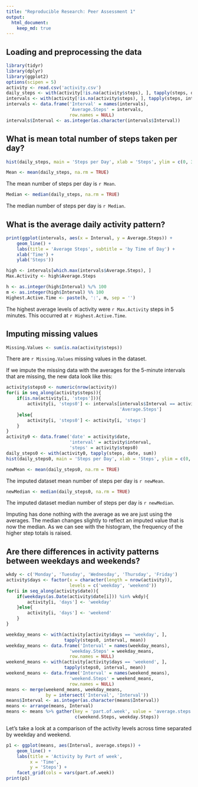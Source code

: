 ```yaml
---
title: "Reproducible Research: Peer Assessment 1"
output: 
  html_document:
    keep_md: true
---
```


## Loading and preprocessing the data
```r
library(tidyr)
library(dplyr)
library(ggplot2)
options(scipen = 5)
activity <- read.csv('activity.csv')
daily_steps <- with(activity[!is.na(activity$steps), ], tapply(steps, date, sum))
intervals <- with(activity[!is.na(activity$steps), ], tapply(steps, interval, mean))
intervals <- data.frame('Interval' = names(intervals),
                        'Average.Steps' = intervals,
                        row.names = NULL)
intervals$Interval <- as.integer(as.character(intervals$Interval))
```

## What is mean total number of steps taken per day?
```r
hist(daily_steps, main = 'Steps per Day', xlab = 'Steps', ylim = c(0, 30))
```

```r
Mean <- mean(daily_steps, na.rm = TRUE)
```
The mean number of steps per day is `r Mean`.

```r
Median <- median(daily_steps, na.rm = TRUE)
```
The median number of steps per day is `r Median`.

## What is the average daily activity pattern?
```r
print(ggplot(intervals, aes(x = Interval, y = Average.Steps)) + 
    geom_line() +
    labs(title = 'Average Steps', subtitle = 'by Time of Day') +
    xlab('Time') +
    ylab('Steps'))
```

```r
high <- intervals[which.max(intervals$Average.Steps), ]
Max.Activity <- high$Average.Steps
```

```r
h <- as.integer(high$Interval) %/% 100
m <- as.integer(high$Interval) %% 100
Highest.Active.Time <- paste(h, ':', m, sep = '')
```
The highest average levels of activity were `r Max.Activity` steps in 5 minutes.
This occurred at `r Highest.Active.Time`.

## Imputing missing values
```r
Missing.Values <- sum(is.na(activity$steps))
```
There are `r Missing.Values` missing values in the dataset. 

If we impute the missing data with the averages for the 5-minute intervals that are missing, the new data look like this:
```r
activity$steps0 <- numeric(nrow(activity))
for(i in seq_along(activity$steps)){
    if(is.na(activity[i, 'steps'])){
        activity[i, 'steps0'] <- intervals[intervals$Interval == activity[i, 'interval'],
                                           'Average.Steps']
    }else{
        activity[i, 'steps0'] <- activity[i, 'steps']
    }
}
activity0 <- data.frame('date' = activity$date, 
                        'interval' = activity$interval,
                        'steps' = activity$steps0)
daily_steps0 <- with(activity0, tapply(steps, date, sum))
hist(daily_steps0, main = 'Steps per Day', xlab = 'Steps', ylim = c(0, 35))
```

```r
newMean <- mean(daily_steps0, na.rm = TRUE)
```
The imputed dataset mean number of steps per day is `r newMean`.

```r
newMedian <- median(daily_steps0, na.rm = TRUE)
```
The imputed dataset median number of steps per day is `r newMedian`.

Imputing has done nothing with the average as we are just using the averages. The median changes slightly to reflect an imputed value that is now the median. As we can see with the histogram, the frequency of the higher step totals is raised.

## Are there differences in activity patterns between weekdays and weekends?

```r
wkdy <- c('Monday', 'Tuesday', 'Wednesday', 'Thursday', 'Friday')
activity$days <- factor(x = character(length = nrow(activity)),
                        levels = c('weekday', 'weekend'))
for(i in seq_along(activity$date)){
    if(weekdays(as.Date(activity$date[i])) %in% wkdy){
        activity[i, 'days'] <- 'weekday'
    }else{
        activity[i, 'days'] <- 'weekend'
    }
}
```

```r
weekday_means <- with(activity[activity$days == 'weekday', ],
                      tapply(steps0, interval, mean))
weekday_means <- data.frame('Interval' = names(weekday_means),
                        'weekday.Steps' = weekday_means,
                        row.names = NULL)
weekend_means <- with(activity[activity$days == 'weekend', ],
                      tapply(steps0, interval, mean))
weekend_means <- data.frame('Interval' = names(weekend_means),
                        'weekend.Steps' = weekend_means,
                        row.names = NULL)
means <- merge(weekend_means, weekday_means,
               by = intersect('Interval', 'Interval'))
means$Interval <- as.integer(as.character(means$Interval))
means <- arrange(means, Interval)
means <- means %>% gather(key = 'part.of.week', value = 'average.steps',
                          c(weekend.Steps, weekday.Steps))
```

Let's take a look at a comparison of the activity levels across time separated by weekday and weekend.

```r
p1 <- ggplot(means, aes(Interval, average.steps)) +
    geom_line() +
    labs(title = 'Activity by Part of week',
         x = 'Time',
         y = 'Steps') +
    facet_grid(cols = vars(part.of.week))
print(p1)
```
